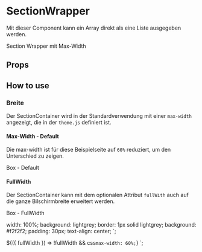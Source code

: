 

<Meta
  title="Atoms/SectionWrapper"
  component={SectionWrapper}
  decorators={[withKnobs]}
/>

# SectionWrapper

Mit dieser Component kann ein Array direkt als eine Liste ausgegeben werden.

<Preview>
  <Story name="Default MDX">
    <StyledDemoSectionWrapper>
      <StyledDemoBox>Section Wrapper mit Max-Width</StyledDemoBox>
    </StyledDemoSectionWrapper>
  </Story>
</Preview>

## Props

<Props of={SectionWrapper} />

## How to use

### Breite

Der SectionContainer wird in der Standardverwendung mit einer `max-width` angezeigt, die in der `theme.js` definiert ist.

#### Max-Width - Default

Die max-width ist für diese Beispielseite auf `60%` reduziert, um den Unterschied zu zeigen.

<Preview>
  <Story name="Default Wrapper">
    <StyledDemoSectionWrapper>
      <StyledDemoBox>Box - Default</StyledDemoBox>
    </StyledDemoSectionWrapper>
  </Story>
</Preview>

#### FullWidth

Der SectionContainer kann mit dem optionalen Attribut `fullWith` auch auf die ganze Bilschirmbreite erweitert werden.

<Preview>
  <Story name="FullWidth Wrapper">
    <StyledDemoSectionWrapper fullWidth>
      <StyledDemoBox>Box - FullWidth</StyledDemoBox>
    </StyledDemoSectionWrapper>
  </Story>
</Preview>

  width: 100%;
  background: lightgrey;
  border: 1px solid lightgrey;
  background: #f2f2f2;
  padding: 30px;
  text-align: center;
`;

  ${({ fullWidth }) =>
    !fullWidth &&
    css`
      max-width: 60%;
    `}
`;

